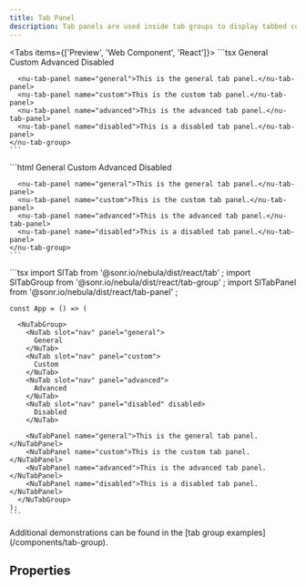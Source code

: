 ```yaml
---
title: Tab Panel
description: Tab panels are used inside tab groups to display tabbed content.
---
```



<Tabs items={['Preview', 'Web Component', 'React']}>
  <Tab value="Preview">
    ```tsx
    <nu-tab-group>
      <nu-tab slot="nav" panel="general">General</nu-tab>
      <nu-tab slot="nav" panel="custom">Custom</nu-tab>
      <nu-tab slot="nav" panel="advanced">Advanced</nu-tab>
      <nu-tab slot="nav" panel="disabled" disabled>Disabled</nu-tab>
    
      <nu-tab-panel name="general">This is the general tab panel.</nu-tab-panel>
      <nu-tab-panel name="custom">This is the custom tab panel.</nu-tab-panel>
      <nu-tab-panel name="advanced">This is the advanced tab panel.</nu-tab-panel>
      <nu-tab-panel name="disabled">This is a disabled tab panel.</nu-tab-panel>
    </nu-tab-group>
    ```
  </Tab>
  <Tab value="Web Component">
    ```html
    <nu-tab-group>
      <nu-tab slot="nav" panel="general">General</nu-tab>
      <nu-tab slot="nav" panel="custom">Custom</nu-tab>
      <nu-tab slot="nav" panel="advanced">Advanced</nu-tab>
      <nu-tab slot="nav" panel="disabled" disabled>Disabled</nu-tab>
    
      <nu-tab-panel name="general">This is the general tab panel.</nu-tab-panel>
      <nu-tab-panel name="custom">This is the custom tab panel.</nu-tab-panel>
      <nu-tab-panel name="advanced">This is the advanced tab panel.</nu-tab-panel>
      <nu-tab-panel name="disabled">This is a disabled tab panel.</nu-tab-panel>
    </nu-tab-group>
    ```
  </Tab>
  <Tab value="React">
    ```tsx
    import SlTab from '@sonr.io/nebula/dist/react/tab'
    ;
    import SlTabGroup from '@sonr.io/nebula/dist/react/tab-group'
    ;
    import SlTabPanel from '@sonr.io/nebula/dist/react/tab-panel'
    ;
    
    const App = () => (
      
      <NuTabGroup>
        <NuTab slot="nav" panel="general">
          General
        </NuTab>
        <NuTab slot="nav" panel="custom">
          Custom
        </NuTab>
        <NuTab slot="nav" panel="advanced">
          Advanced
        </NuTab>
        <NuTab slot="nav" panel="disabled" disabled>
          Disabled
        </NuTab>
    
        <NuTabPanel name="general">This is the general tab panel.</NuTabPanel>
        <NuTabPanel name="custom">This is the custom tab panel.</NuTabPanel>
        <NuTabPanel name="advanced">This is the advanced tab panel.</NuTabPanel>
        <NuTabPanel name="disabled">This is a disabled tab panel.</NuTabPanel>
      </NuTabGroup>
    );
    ```
  </Tab>
</Tabs>

<Callout type="info">
Additional demonstrations can be found in the [tab group examples](/components/tab-group).
</Callout>

## Properties

<AutoTypeTable path="./src/components/tab-panel/tab-panel.component.ts" name="NuTabPanel" />

